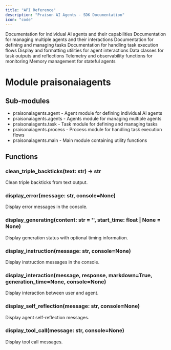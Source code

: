 ```yaml
---
title: "API Reference"
description: "Praison AI Agents - SDK Documentation"
icon: "code"
---
```


<CardGroup cols={2}>
  <Card title="Agent" icon="user" href="/api/praisonaiagents/agent/agent">
    Documentation for individual AI agents and their capabilities
  </Card>
  <Card title="Agents" icon="users" href="/api/praisonaiagents/agents/agents">
    Documentation for managing multiple agents and their interactions
  </Card>
  <Card title="Task" icon="list-check" href="/api/praisonaiagents/task/task">
    Documentation for defining and managing tasks
  </Card>
  <Card title="Process" icon="diagram-project" href="/api/praisonaiagents/process/process">
    Documentation for handling task execution flows
  </Card>
  <Card title="Display Functions" icon="display" href="/api/praisonaiagents/display">
    Display and formatting utilities for agent interactions
  </Card>
  <Card title="Output Classes" icon="square-check" href="/api/praisonaiagents/outputs">
    Data classes for task outputs and reflections
  </Card>
  <Card title="Telemetry" icon="chart-line" href="/api/praisonaiagents/telemetry">
    Telemetry and observability functions for monitoring
  </Card>
  <Card title="Memory" icon="brain" href="/api/praisonaiagents/memory/memory">
    Memory management for stateful agents
  </Card>
</CardGroup>

# Module praisonaiagents

## Sub-modules
* praisonaiagents.agent - Agent module for defining individual AI agents
* praisonaiagents.agents - Agents module for managing multiple agents
* praisonaiagents.task - Task module for defining and managing tasks
* praisonaiagents.process - Process module for handling task execution flows
* praisonaiagents.main - Main module containing utility functions

## Functions

### clean_triple_backticks(text: str) → str
Clean triple backticks from text output.

### display_error(message: str, console=None)
Display error messages in the console.

### display_generating(content: str = '', start_time: float | None = None)
Display generation status with optional timing information.

### display_instruction(message: str, console=None)
Display instruction messages in the console.

### display_interaction(message, response, markdown=True, generation_time=None, console=None)
Display interaction between user and agent.

### display_self_reflection(message: str, console=None)
Display agent self-reflection messages.

### display_tool_call(message: str, console=None)
Display tool call messages.